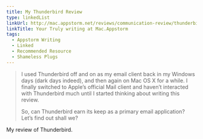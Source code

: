 ```yaml
---
title: My Thunderbird Review
type: linkedList
linkUrl: http://mac.appstorm.net/reviews/communication-review/thunderbird-where-did-mozilla-go-wrong/
linkTitle: Your Truly writing at Mac.Appstorm
tags:
  - Appstorm Writing
  - Linked
  - Recommended Resource
  - Shameless Plugs
---
```


> I used Thunderbird off and on as my email client back in my Windows days (dark days indeed), and then again on Mac OS X for a while. I finally switched to Apple’s official Mail client and haven’t interacted with Thunderbird much until I started thinking about writing this review.
>
> So, can Thunderbird earn its keep as a primary email application? Let’s find out shall we?

My review of Thunderbird.
